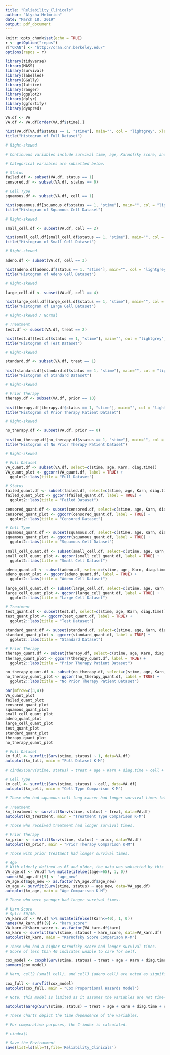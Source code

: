 ---
title: "Reliability_Clinicals"
author: "Alysha Helmrich"
date: "March 18, 2019"
output: pdf_document
---

```{r setup, include=FALSE}
knitr::opts_chunk$set(echo = TRUE)
r <- getOption("repos")
r["CRAN"] <- "http://cran.cnr.berkeley.edu/"
options(repos = r)
```

```{r Libraries}
library(tidyverse)
library(MASS)
library(survival)
library(labelled)
library(GGally)
library(lattice)
library(ranger)
library(ggplot2)
library(dplyr)
library(ggfortify)
library(dynpred)
```

```{r Data Exploration}
VA.df <- VA
VA.df <- VA.df[order(VA.df$stime),]

hist(VA.df[VA.df$status == 1, "stime"], main="", col = "lightgrey", xlab = "Time")
title("Histogram of Full Dataset")

# Right-skewed

# Continuous variables include survival time, age, Karnofsky score, and diagnosis time. 

# Categorical variables are subsetted below.

# Status
failed.df <- subset(VA.df, status == 1)
censored.df <- subset(VA.df, status == 0)

# Cell Type
squamous.df <- subset(VA.df, cell == 1)

hist(squamous.df[squamous.df$status == 1, "stime"], main="", col = "lightgrey", xlab = "Time")
title("Histogram of Squamous Cell Dataset")

# Right-skewed

small_cell.df <- subset(VA.df, cell == 2)

hist(small_cell.df[small_cell.df$status == 1, "stime"], main="", col = "lightgrey", xlab = "Time")
title("Histogram of Small Cell Dataset")

# Right-skewed

adeno.df <- subset(VA.df, cell == 3)

hist(adeno.df[adeno.df$status == 1, "stime"], main="", col = "lightgrey", xlab = "Time")
title("Histogram of Adeno Cell Dataset")

# Right-skewed

large_cell.df <- subset(VA.df, cell == 4)

hist(large_cell.df[large_cell.df$status == 1, "stime"], main="", col = "lightgrey", xlab = "Time")
title("Histogram of Large Cell Dataset")

# Right-skewed / Normal

# Treatment
test.df <- subset(VA.df, treat == 2)

hist(test.df[test.df$status == 1, "stime"], main="", col = "lightgrey", xlab = "Time")
title("Histogram of Test Dataset")

# Right-skewed 

standard.df <- subset(VA.df, treat == 1)

hist(standard.df[standard.df$status == 1, "stime"], main="", col = "lightgrey", xlab = "Time")
title("Histogram of Standard Dataset")

# Right-skewed 

# Prior Therapy
therapy.df <- subset(VA.df, prior == 10)

hist(therapy.df[therapy.df$status == 1, "stime"], main="", col = "lightgrey", xlab = "Time")
title("Histogram of Prior Therapy Patient Dataset")

# Right-skewed

no_therapy.df <- subset(VA.df, prior == 0)

hist(no_therapy.df[no_therapy.df$status == 1, "stime"], main="", col = "lightgrey", xlab = "Time")
title("Histogram of No Prior Therapy Patient Dataset")

# Right-skewed
```

```{r Correlation Plots}
# Full Dataset
VA_quant.df <- subset(VA.df, select=c(stime, age, Karn, diag.time))
VA_quant_plot <- ggcorr(VA_quant.df, label = TRUE) +
  ggplot2::labs(title = "Full Dataset")

# Status
failed_quant.df <- subset(failed.df, select=c(stime, age, Karn, diag.time))
failed_quant_plot <- ggcorr(failed_quant.df, label = TRUE) + 
  ggplot2::labs(title = "Failed Dataset")

censored_quant.df <- subset(censored.df, select=c(stime, age, Karn, diag.time))
censored_quant_plot <- ggcorr(censored_quant.df, label = TRUE) +
  ggplot2::labs(title = "Censored Dataset")

# Cell Type
squamous_quant.df <- subset(squamous.df, select=c(stime, age, Karn, diag.time))
squamous_quant_plot <- ggcorr(squamous_quant.df, label = TRUE) +
  ggplot2::labs(title = "Squamous Cell Dataset")

small_cell_quant.df <- subset(small_cell.df, select=c(stime, age, Karn, diag.time))
small_cell_quant_plot <- ggcorr(small_cell_quant.df, label = TRUE) +
  ggplot2::labs(title = "Small Cell Dataset")

adeno_quant.df <- subset(adeno.df, select=c(stime, age, Karn, diag.time))
adeno_quant_plot <- ggcorr(adeno_quant.df, label = TRUE) +
  ggplot2::labs(title = "Adeno Cell Dataset")

large_cell_quant.df <- subset(large_cell.df, select=c(stime, age, Karn, diag.time))
large_cell_quant_plot <- ggcorr(large_cell_quant.df, label = TRUE) +
  ggplot2::labs(title = "Large Cell Dataset")

# Treatment
test_quant.df <- subset(test.df, select=c(stime, age, Karn, diag.time))
test_quant_plot <- ggcorr(test_quant.df, label = TRUE) +
  ggplot2::labs(title = "Test Dataset")

standard_quant.df <- subset(standard.df, select=c(stime, age, Karn, diag.time))
standard_quant_plot <- ggcorr(standard_quant.df, label = TRUE) +
  ggplot2::labs(title = "Standard Dataset")

# Prior Therapy
therapy_quant.df <- subset(therapy.df, select=c(stime, age, Karn, diag.time))
therapy_quant_plot <- ggcorr(therapy_quant.df, label = TRUE) +
  ggplot2::labs(title = "Prior Therapy Patient Dataset")

no_therapy_quant.df <- subset(no_therapy.df, select=c(stime, age, Karn, diag.time))
no_therapy_quant_plot <- ggcorr(no_therapy_quant.df, label = TRUE) +
  ggplot2::labs(title = "No Prior Therapy Patient Dataset")

par(mfrow=c(3,4))
VA_quant_plot
failed_quant_plot
censored_quant_plot
squamous_quant_plot
small_cell_quant_plot
adeno_quant_plot
large_cell_quant_plot
test_quant_plot
standard_quant_plot
therapy_quant_plot
no_therapy_quant_plot
```

```{r K-M Reliability Estimates}
# Full Dataset
km_full <- survfit(Surv(stime, status) ~ 1, data=VA.df)
autoplot(km_full, main = "Full Dataset K-M")

# cindex(Surv(stime, status) ~ treat + age + Karn + diag.time + cell + prior, data = VA.df)

# Cell Type
km_cell <- survfit(Surv(stime, status) ~ cell, data=VA.df)
autoplot(km_cell, main = "Cell Type Comparison K-M")

# Those who had squamous cell lung cancer had longer survival times followed by large cell, small cell, and adeno cell.

# Treatment
km_treatment <- survfit(Surv(stime, status) ~ treat, data=VA.df)
autoplot(km_treatment, main = "Treatment Type Comparison K-M")

# Those who received treatment had longer survival times.

# Prior Therapy
km_prior <- survfit(Surv(stime, status) ~ prior, data=VA.df)
autoplot(km_prior, main = "Prior Therapy Comparison K-M")

# Those with prior treatment had longer survival times.

# Age
# With elderly defined as 65 and older, the data was subsetted by this boundary.
VA_age.df <- VA.df %>% mutate(ifelse((age<=65), 1, 0))
names(VA_age.df)[9] <- "age_new"
VA_age.df$age_new <- as.factor(VA_age.df$age_new)
km_age <- survfit(Surv(stime, status) ~ age_new, data=VA_age.df)
autoplot(km_age, main = "Age Comparison K-M")

# Those who were younger had longer survival times.

# Karn Score
# Split 50/50.
VA_karn.df <- VA.df %>% mutate(ifelse((Karn<=40), 1, 0))
names(VA_karn.df)[9] <- "karn_score"
VA_karn.df$karn_score <- as.factor(VA_karn.df$karn)
km_karn <- survfit(Surv(stime, status) ~ karn_score, data=VA_karn.df)
autoplot(km_karn, main = "Karnofsky Score Comparison K-M") 

# Those who had a higher Karnofsky score had longer survival times.
# Score of less than 40 indicates unable to care for self.
```

```{r Cox Proportional Hazards Model}
cox_model <- coxph(Surv(stime, status) ~ treat + age + Karn + diag.time + cell + prior, data = VA.df)
summary(cox_model)

# Karn, cell2 (small cell), and cell3 (adeno cell) are noted as significant within the summary.

cox_full <- survfit(cox_model)
autoplot(cox_full, main = "Cox Proportional Hazards Model")

# Note, this model is limited as it assumes the variables are not time-dependent. This assumption is broken in this model.

autoplot(aareg(Surv(stime, status) ~ treat + age + Karn + diag.time + cell + prior, data = VA.df))

# These charts depict the time dependence of the variables.

# For comparative purposes, the C-index is calculated.

# cindex()
```

```{r, Save}
# Save the Environment
save(list=ls(all=T),file='Reliability_Clinicals')
```